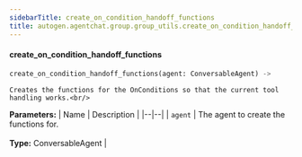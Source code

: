 ```yaml
---
sidebarTitle: create_on_condition_handoff_functions
title: autogen.agentchat.group.group_utils.create_on_condition_handoff_functions
---
```


<code class="doc-symbol doc-symbol-heading doc-symbol-function"></code>
#### create_on_condition_handoff_functions

```python
create_on_condition_handoff_functions(agent: ConversableAgent) -> 
```

    Creates the functions for the OnConditions so that the current tool handling works.<br/>

<b>Parameters:</b>
| Name | Description |
|--|--|
| `agent` | The agent to create the functions for.<br/><br/>**Type:** ConversableAgent |

<br />